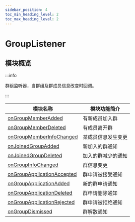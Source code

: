 ```yaml
---
sidebar_position: 4
toc_min_heading_level: 2
toc_max_heading_level: 2
---
```


# GroupListener

## 模块概览

:::info

群组监听器，当群组及群成员信息改变时回调。

:::

| 模块名称                                                                        | 模块功能简介       |
| ------------------------------------------------------------------------------- | ------------------ |
| [onGroupMemberAdded](docs/sdks/callback/onGroupMemberAdded.mdx)                 | 有新成员加入群     |
| [onGroupMemberDeleted](docs/sdks/callback/onGroupMemberDeleted.mdx)             | 有成员离开群       |
| [onGroupMemberInfoChanged](docs/sdks/callback/onGroupMemberInfoChanged.mdx)     | 某成员信息发生变更 |
| [onJoinedGroupAdded](docs/sdks/callback/onJoinedGroupAdded.mdx)                 | 新加入的群通知         |
| [onJoinedGroupDeleted](docs/sdks/callback/onJoinedGroupDeleted.mdx)             | 加入的群减少的通知         |
| [onGroupInfoChanged](docs/sdks/callback/onGroupInfoChanged.mdx)                 | 群信息变更         |
| [onGroupApplicationAccepted](docs/sdks/callback/onGroupApplicationAccepted.mdx) | 群申请被接受通知   |
| [onGroupApplicationAdded](docs/sdks/callback/onGroupApplicationAdded.mdx)       | 新的群申请通知     |
| [onGroupApplicationDeleted](docs/sdks/callback/onGroupApplicationDeleted.mdx)   | 群申请删除通知     |
| [onGroupApplicationRejected](docs/sdks/callback/onGroupApplicationRejected.mdx) | 群申请被拒绝通知   |
| [onGroupDismissed](docs/sdks/callback/onGroupDismissed.mdx) | 群解散通知   |
